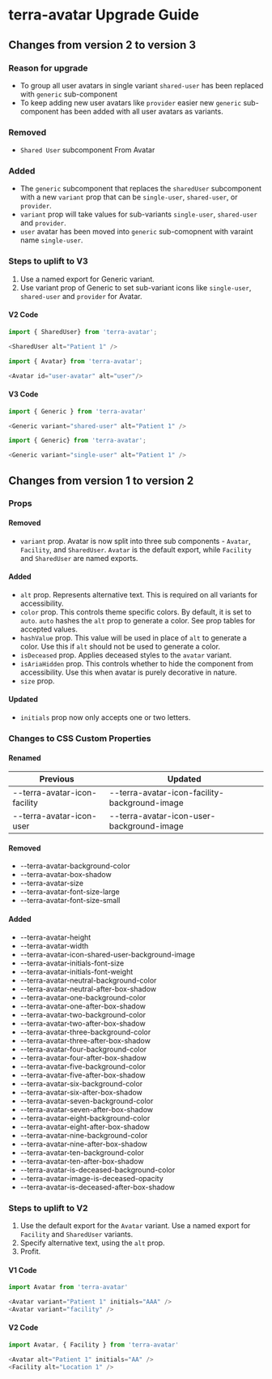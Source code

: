 
<Badge />

# terra-avatar Upgrade Guide
## Changes from version 2 to version 3

### Reason for upgrade
* To group all user avatars in single variant `shared-user` has been replaced with `generic` sub-component
* To keep adding new user avatars like `provider` easier new `generic` sub-component has been added with all user avatars as variants. 

### Removed
* `Shared User` subcomponent From Avatar

### Added
* The `generic` subcomponent that replaces the `sharedUser` subcomponent with a new `variant` prop that can be `single-user`, `shared-user`, or `provider`.
* `variant` prop will take values for sub-variants `single-user`, `shared-user` and `provider`.
* `user` avatar has been moved into `generic` sub-comopnent with varaint name `single-user`.

### Steps to uplift to V3
1. Use a named export for Generic variant.
2. Use variant prop of Generic to set sub-variant icons like `single-user`, `shared-user` and `provider` for Avatar.

#### V2 Code
```javascript
import { SharedUser} from 'terra-avatar';

<SharedUser alt="Patient 1" />
```

```javascript
import { Avatar} from 'terra-avatar';

<Avatar id="user-avatar" alt="user"/>
```

#### V3 Code
```javascript
import { Generic } from 'terra-avatar'

<Generic variant="shared-user" alt="Patient 1" />
```

```javascript
import { Generic} from 'terra-avatar';

<Generic variant="single-user" alt="Patient 1" />
```

## Changes from version 1 to version 2

### Props
#### Removed
* `variant` prop. Avatar is now split into three sub components - `Avatar`, `Facility`, and `SharedUser`. `Avatar` is the default export, while `Facility` and `SharedUser` are named exports.

#### Added
* `alt` prop. Represents alternative text. This is required on all variants for accessibility.
* `color` prop. This controls theme specific colors. By default, it is set to `auto`. `auto` hashes the `alt` prop to generate a color. See prop tables for accepted values.
* `hashValue` prop. This value will be used in place of `alt` to generate a color. Use this if `alt` should not be used to generate a color.
* `isDeceased` prop. Applies deceased styles to the `avatar` variant.
* `isAriaHidden` prop. This controls whether to hide the component from accessibility. Use this when avatar is purely decorative in nature.
* `size` prop.

#### Updated
* `initials` prop now only accepts one or two letters.

### Changes to CSS Custom Properties

#### Renamed

| Previous | Updated |
|-|-|
| --terra-avatar-icon-facility | --terra-avatar-icon-facility-background-image |
| --terra-avatar-icon-user | --terra-avatar-icon-user-background-image |

#### Removed
* --terra-avatar-background-color
* --terra-avatar-box-shadow
* --terra-avatar-size
* --terra-avatar-font-size-large
* --terra-avatar-font-size-small

#### Added
* --terra-avatar-height
* --terra-avatar-width
* --terra-avatar-icon-shared-user-background-image
* --terra-avatar-initials-font-size
* --terra-avatar-initials-font-weight
* --terra-avatar-neutral-background-color
* --terra-avatar-neutral-after-box-shadow
* --terra-avatar-one-background-color
* --terra-avatar-one-after-box-shadow
* --terra-avatar-two-background-color
* --terra-avatar-two-after-box-shadow
* --terra-avatar-three-background-color
* --terra-avatar-three-after-box-shadow
* --terra-avatar-four-background-color
* --terra-avatar-four-after-box-shadow
* --terra-avatar-five-background-color
* --terra-avatar-five-after-box-shadow
* --terra-avatar-six-background-color
* --terra-avatar-six-after-box-shadow
* --terra-avatar-seven-background-color
* --terra-avatar-seven-after-box-shadow
* --terra-avatar-eight-background-color
* --terra-avatar-eight-after-box-shadow
* --terra-avatar-nine-background-color
* --terra-avatar-nine-after-box-shadow
* --terra-avatar-ten-background-color
* --terra-avatar-ten-after-box-shadow
* --terra-avatar-is-deceased-background-color
* --terra-avatar-image-is-deceased-opacity
* --terra-avatar-is-deceased-after-box-shadow

### Steps to uplift to V2
1. Use the default export for the `Avatar` variant. Use a named export for `Facility` and `SharedUser` variants.
2. Specify alternative text, using the `alt` prop.
3. Profit.

#### V1 Code
```javascript
import Avatar from 'terra-avatar'

<Avatar variant="Patient 1" initials="AAA" />
<Avatar variant="facility" />
```

#### V2 Code
```javascript
import Avatar, { Facility } from 'terra-avatar'

<Avatar alt="Patient 1" initials="AA" />
<Facility alt="Location 1" />
```

